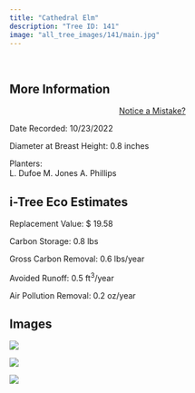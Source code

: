 ```yaml
---
title: "Cathedral Elm"
description: "Tree ID: 141"
image: "all_tree_images/141/main.jpg"
---
```


<br>

## **More Information**
::: column-margin
<center><a class="button" href="https://forms.gle/W6f5nwYxrM33hF4f7">Notice a Mistake?</a></center>
:::


Date Recorded:  10/23/2022

Diameter at Breast Height:  0.8  inches

Planters:  
L. Dufoe
M. Jones
A. Phillips

## **i-Tree Eco Estimates**


 Replacement Value: $ 19.58

 Carbon Storage:  0.8  lbs

 Gross Carbon Removal:  0.6  lbs/year

 Avoided Runoff:  0.5  ft<sup>3</sup>/year

 Air Pollution Removal:  0.2  oz/year

## **Images**


 ![](all_tree_images/141/IMG_6889.jpg)

 ![](all_tree_images/141/IMG_6891.jpg)

 ![](all_tree_images/141/main.jpg)
